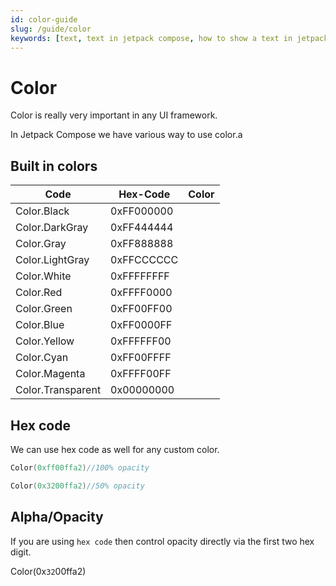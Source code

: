 ```yaml
---
id: color-guide
slug: /guide/color
keywords: [text, text in jetpack compose, how to show a text in jetpack compose, jetpack compose text color, jetpack compose text font size, jetpack compose text font weight, jetpack compose text font style, jetpack compose text font family, jetpack compose text letter spacing, jetpack compose text text align, jetpack compose text line height, jetpack compose text max lines, jetpack compose text overflow]
---
```


# Color

Color is really very important in any UI framework.

In Jetpack Compose we have various way to use color.a

## Built in colors

| Code              | Hex-Code   |          Color           |
|-------------------|------------|--------------------------|
| Color.Black       | 0xFF000000 | <Color color="#000000"/> |
| Color.DarkGray    | 0xFF444444 | <Color color="#444444"/> |
| Color.Gray        | 0xFF888888 | <Color color="#888888"/> |
| Color.LightGray   | 0xFFCCCCCC | <Color color="#CCCCCC"/> |
| Color.White       | 0xFFFFFFFF | <Color color="#FFFFFF"/> |
| Color.Red         | 0xFFFF0000 | <Color color="#FF0000"/> |
| Color.Green       | 0xFF00FF00 | <Color color="#00FF00"/> |
| Color.Blue        | 0xFF0000FF | <Color color="#0000FF"/> |
| Color.Yellow      | 0xFFFFFF00 | <Color color="#FFFF00"/> |
| Color.Cyan        | 0xFF00FFFF | <Color color="#00FFFF"/> |
| Color.Magenta     | 0xFFFF00FF | <Color color="#FF00FF"/> |
| Color.Transparent | 0x00000000 | <Color color="#00000000"/> |

## Hex code

We can use hex code as well for any custom color.

```kotlin
Color(0xff00ffa2)//100% opacity
```

<Color color="#00ffa2" width="180px" height="80px" margin="24px"/>


```kotlin
Color(0x3200ffa2)//50% opacity
```

## Alpha/Opacity

If you are using `hex code` then control opacity directly via the first two hex digit.

Color(0x`32`00ffa2)

<Color color="#00ffa232" width="180px" height="80px" margin="24px"/>

<NameForma></NameForma>



